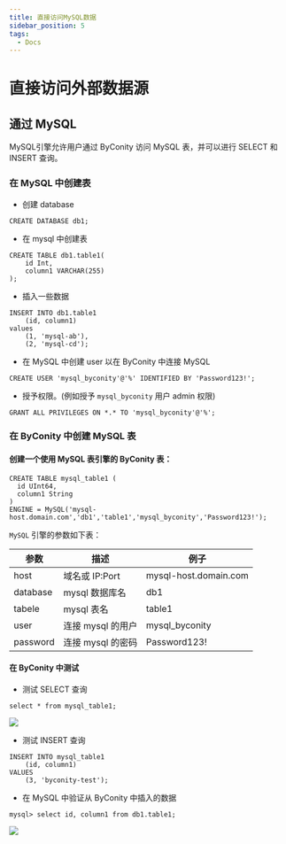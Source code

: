 ```yaml
---
title: 直接访问MySQL数据
sidebar_position: 5
tags:
  - Docs
---
```



# 直接访问外部数据源


## 通过 MySQL 

MySQL引擎允许用户通过 ByConity 访问 MySQL 表，并可以进行 SELECT 和 INSERT 查询。

### 在 MySQL 中创建表

- 创建 database

```
CREATE DATABASE db1;

```

- 在 mysql 中创建表

```
CREATE TABLE db1.table1(
    id Int,
    column1 VARCHAR(255)
);

```

- 插入一些数据

```
INSERT INTO db1.table1
    (id, column1)
values
    (1, 'mysql-ab'),
    (2, 'mysql-cd');

```

- 在 MySQL 中创建 user 以在 ByConity 中连接 MySQL

```
CREATE USER 'mysql_byconity'@'%' IDENTIFIED BY 'Password123!';

```

- 授予权限。(例如授予 `mysql_byconity` 用户 admin 权限)

```
GRANT ALL PRIVILEGES ON *.* TO 'mysql_byconity'@'%';

```

### 在 ByConity 中创建 MySQL 表

#### 创建一个使用 MySQL 表引擎的 ByConity 表：

```
CREATE TABLE mysql_table1 (
  id UInt64,
  column1 String
)
ENGINE = MySQL('mysql-host.domain.com','db1','table1','mysql_byconity','Password123!');

```

`MySQL` 引擎的参数如下表：

| 参数      | 描述              | 例子                  |
| --------- | ----------------- | --------------------- |
| host      | 域名或 IP:Port    | mysql-host.domain.com |
| database  | mysql 数据库名    | db1                   |
| tabele    | mysql 表名        | table1                |
| user      | 连接 mysql 的用户 | mysql_byconity        |
| password  | 连接 mysql 的密码 | Password123!          |

#### 在 ByConity 中测试

- 测试 SELECT 查询

```
select * from mysql_table1;

```

![](../assets/boxcnJv89B9UChc3nI0EPHoba6c.png)

- 测试 INSERT 查询

```
INSERT INTO mysql_table1
    (id, column1)
VALUES
    (3, 'byconity-test');

```

- 在 MySQL 中验证从 ByConity 中插入的数据

```
mysql> select id, column1 from db1.table1;

```

![](../assets/boxcnQdV8Jpg8jcqEKwAOjONxkh.png)

